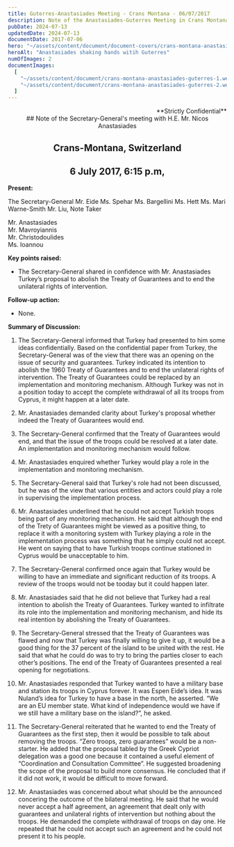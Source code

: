 ```yaml
---
title: Guterres-Anastasiades Meeting - Crans Montana - 06/07/2017
description: Note of the Anastasiades-Guterres Meeting in Crans Montana
pubDate: 2024-07-13
updatedDate: 2024-07-13
documentDate: 2017-07-06
hero: "~/assets/content/document/document-covers/crans-montana-anastasiades-guterres.jpg"
heroAlt: "Anastasiades shaking hands witih Guterres"
numOfImages: 2
documentImages:
  [
    "~/assets/content/document/crans-montana-anastasiades-guterres-1.webp",
    "~/assets/content/document/crans-montana-anastasiades-guterres-2.webp",
  ]
---
```


<div align="right">
**Strictly Confidential**
</div>

<div align="center">
## Note of the Secretary-General's meeting with H.E. Mr. Nicos Anastasiades

## Crans-Montana, Switzerland

## 6 July 2017, 6:15 p.m,
</div>

**Present:**

<div style={{ display: 'flex' }}>

<div style={{ flex: 1, padding: '10px' }}>
The Secretary-General  
Mr. Eide  
Ms. Spehar  
Ms. Bargellini  
Ms. Hett  
Ms. Mari Warne-Smith  
Mr. Liu, Note Taker  

</div>
  <div style={{ flex: 1, padding: '10px' }}>

Mr. Anastasiades  
Mr. Mavroyiannis  
Mr. Christodoulides  
Ms. Ioannou  

</div>
</div>

**Key points raised:**

- The Secretary-General shared in confidence with Mr. Anastasiades Turkey’s proposal to abolish the Treaty of Guarantees and to end the unilateral rights of intervention.

**Follow-up action:**

- None.

**Summary of Discussion:**

1. The Secretary-General informed that Turkey had presented to him some ideas confidentially. Based on the confidential paper from Turkey, the Secretary-General was of the view that there was an opening on the issue of security and guarantees. Turkey indicated its intention to abolish the 1960 Treaty of Guarantees and to end the unilateral rights of intervention. The Treaty of Guarantees could be replaced by an implementation and monitoring mechanism. Although Turkey was not in a position today to accept the complete withdrawal of all its troops from Cyprus, it might happen at a later date.

2. Mr. Anastasiades demanded clarity about Turkey's proposal whether indeed the Treaty of Guarantees would end.

3. The Secretary-General confirmed that the Treaty of Guarantees would end, and that the issue of the troops could be resolved at a later date. An implementation and monitoring mechanism would follow.

4. Mr. Anastasiades enquired whether Turkey would play a role in the implementation and monitoring mechanism.

5. The Secretary-General said that Turkey's role had not been discussed, but he was of the view that various entities and actors could play a role in supervising the implementation process.

6. Mr. Anastasiades underlined that he could not accept Turkish troops being part of any monitoring mechanism. He said that although the end of the Trety of Guarantees might be viewed as a positive thing, to replace it with a monitoring system with Turkey playing a role in the implementation process was something that he simply could not accept. He went on saying that to have Turkish troops continue stationed in Cyprus would be unacceptable to him.

7. The Secretary-General confirmed once again that Turkey would be willing to have an immediate and significant reduction of its troops. A review of the troops would not be tooday but it could happen later.

8. Mr. Anastasiades said that he did not believe that Turkey had a real intention to abolish the Treaty of Guarantees. Turkey wanted to infiltrate its role into the implementation and monitoring mechanism, and hide its real intention by abolishing the Treaty of Guarantees.

9. The Secretary-General stressed that the Treaty of Guarantees was flawed and now that Turkey was finally willing to give it up, it would be a good thing for the 37 percent of the island to be united with the rest. He said that what he could do was to try to bring the parties closer to each other’s positions. The end of the Treaty of Guarantees presented a real opening for negotiations.

10. Mr. Anastasiades responded that Turkey wanted to have a military base and station its troops in Cyprus forever. It was Espen Eide’s idea. It was Nuland’s idea for Turkey to have a base in the north, he asserted. “We are an EU member state. What kind of independence would we have if we still have a military base on the island?”, he asked.

11. The Secretary-General reiterated that he wanted to end the Treaty of Guarantees as the first step, then it would be possible to talk about removing the troops. “Zero troops, zero guarantees” would be a non-starter. He added that the proposal tabled by the Greek Cypriot delegation was a good one because it contained a useful element of “Coordination and Consultation Committee”. He suggested broadening the scope of the proposal to build more consensus. He concluded that if it did not work, it would be difficult to move forward.

12. Mr. Anastasiades was concerned about what should be the announced concering the outcome of the bilateral meeting. He said that he would never accept a half agreement, an agreement that dealt only with guarantees and unilateral rights of intervention but nothing about the troops. He demanded the complete withdrawal of troops on day one. He repeated that he could not accept such an agreement and he could not present it to his people.
